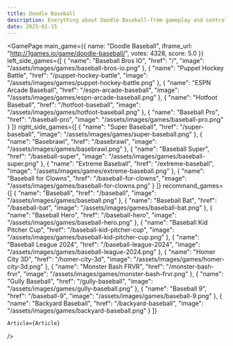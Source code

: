```yaml
---
title: Doodle Baseball
description: Everything about Doodle Baseball—from gameplay and controls to innovative features and winning strategies. Explore our comprehensive guide on Google Doodle Baseball and its unique twists for an engaging gaming experience.
date: 2025-02-15
---
```


  
<GamePage 
    main_game={{
    name: "Doodle Baseball",
    iframe_url: "http://1games.io/game/doodle-baseball/",
    votes: 4328,
    score: 5.0
}} 
    left_side_games={[
    {
        "name": "Baseball Bros IO",
        "href": "/",
        "image": "/assets/images/games/baseball-bros-io.png"
    },
    {
        "name": "Puppet Hockey Battle",
        "href": "/puppet-hockey-battle",
        "image": "/assets/images/games/puppet-hockey-battle.png"
    },
    {
        "name": "ESPN Arcade Baseball",
        "href": "/espn-arcade-baseball",
        "image": "/assets/images/games/espn-arcade-baseball.png"
    },
    {
        "name": "Hotfoot Baseball",
        "href": "/hotfoot-baseball",
        "image": "/assets/images/games/hotfoot-baseball.png"
    },
    {
        "name": "Baseball Pro",
        "href": "/baseball-pro",
        "image": "/assets/images/games/baseball-pro.png"
    }
    ]}
    right_side_games={[
    {
        "name": "Super Baseball",
        "href": "/super-baseball",
        "image": "/assets/images/games/super-baseball.png"
    },
    {
        "name": "Basebrawl",
        "href": "/basebrawl",
        "image": "/assets/images/games/basebrawl.png"
    },
    {
        "name": "Baseball Super",
        "href": "/baseball-super",
        "image": "/assets/images/games/baseball-super.png"
    },
    {
        "name": "Extreme Baseball",
        "href": "/extreme-baseball",
        "image": "/assets/images/games/extreme-baseball.png"
    },
    {
        "name": "Baseball for Clowns",
        "href": "/baseball-for-clowns",
        "image": "/assets/images/games/baseball-for-clowns.png"
    }
    ]}
    recommand_games={[
    {
        "name": "Baseball",
        "href": "/baseball",
        "image": "/assets/images/games/baseball.png"
    },
    {
        "name": "Baseball Bat",
        "href": "/baseball-bat",
        "image": "/assets/images/games/baseball-bat.png"
    },
    {
        "name": "Baseball Hero",
        "href": "/baseball-hero",
        "image": "/assets/images/games/baseball-hero.png"
    },
    {
        "name": "Baseball Kid Pitcher Cup",
        "href": "/baseball-kid-pitcher-cup",
        "image": "/assets/images/games/baseball-kid-pitcher-cup.png"
    },
    {
        "name": "Baseball League 2024",
        "href": "/baseball-league-2024",
        "image": "/assets/images/games/baseball-league-2024.png"
    },
    {
        "name": "Homer City 3D",
        "href": "/homer-city-3d",
        "image": "/assets/images/games/homer-city-3d.png"
    },
    {
        "name": "Monster Bash FRVR",
        "href": "/monster-bash-frvr",
        "image": "/assets/images/games/monster-bash-frvr.png"
    },
    {
        "name": "Gully Baseball",
        "href": "/gully-baseball",
        "image": "/assets/images/games/gully-baseball.png"
    },
    {
        "name": "Baseball 9",
        "href": "/baseball-9",
        "image": "/assets/images/games/baseball-9.png"
    },
    {
        "name": "Backyard Baseball",
         "href": "/backyard-baseball",
        "image": "/assets/images/games/backyard-baseball.png"
    }
    ]}

    Article={Article}
 />